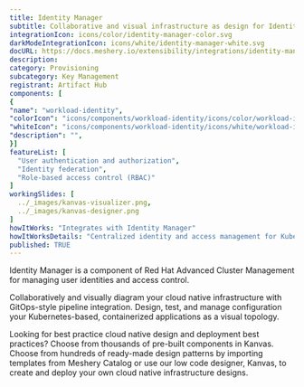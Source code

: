 ```yaml
---
title: Identity Manager
subtitle: Collaborative and visual infrastructure as design for Identity Manager
integrationIcon: icons/color/identity-manager-color.svg
darkModeIntegrationIcon: icons/white/identity-manager-white.svg
docURL: https://docs.meshery.io/extensibility/integrations/identity-manager
description: 
category: Provisioning
subcategory: Key Management
registrant: Artifact Hub
components: [
{
"name": "workload-identity",
"colorIcon": "icons/components/workload-identity/icons/color/workload-identity-color.svg",
"whiteIcon": "icons/components/workload-identity/icons/white/workload-identity-white.svg",
"description": "",
}]
featureList: [
  "User authentication and authorization",
  "Identity federation",
  "Role-based access control (RBAC)"
]
workingSlides: [
  ../_images/kanvas-visualizer.png,
  ../_images/kanvas-designer.png
]
howItWorks: "Integrates with Identity Manager"
howItWorksDetails: "Centralized identity and access management for Kubernetes clusters"
published: TRUE
---
```

<p>
Identity Manager is a component of Red Hat Advanced Cluster Management for managing user identities and access control.
</p>
<p>
    Collaboratively and visually diagram your cloud native infrastructure with GitOps-style pipeline integration. Design, test, and manage configuration your Kubernetes-based, containerized applications as a visual topology.
</p>
<p>
    Looking for best practice cloud native design and deployment best practices? Choose from thousands of pre-built components in Kanvas. Choose from hundreds of ready-made design patterns by importing templates from Meshery Catalog or use our low code designer, Kanvas, to create and deploy your own cloud native infrastructure designs.
</p>
